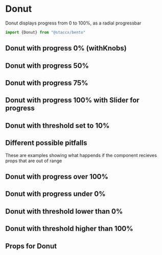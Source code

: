 
<Meta title="Components|DataViz/Donut" component={Donut} decorators={[withKnobs]}/>

# Donut

Donut displays progress from 0 to 100%, as a radial progressbar

```javascript
import {Donut} from "@staccx/bento"
```

## Donut with progress 0% (withKnobs)

<Preview>
  <Story name="0%">
   <Donut progress={text("Donut","0.0","Donut")}/>
  </Story>
</Preview>

   
## Donut with progress 50%
<Preview>
  <Story name="50%">
   <Donut progress="0.5"/>
  </Story>
</Preview>

## Donut with progress 75%
<Preview>
  <Story name="75%">
   <Donut progress="0.75"/>
  </Story>
</Preview>



## Donut with progress 100% with Slider for progress
<Preview>
  <Story name="100%">
   <Donut progress="1"/>
  </Story>
</Preview>

## Donut with threshold set to 10%
<Preview>
    <Story name="Threshold low">
       <Donut progress="0.2" warningThreshold="0.1"/>
     </Story>
</Preview>




## Different possible pitfalls 
These are examples showing what happends if the component recieves props that are
out of range

## Donut with progress over 100%

<Preview>
  <Story name="110%">
   <Donut progress="1.1"/>
  </Story>
</Preview>


## Donut with progress under 0%

<Preview>
  <Story name="-10%">
   <Donut progress="-0.1"/>
  </Story>
</Preview>



## Donut with threshold lower than 0%
<Preview>
    <Story name="Threshold under 0%">
       <Donut progress="0.2" warningThreshold="-0.1"/>
     </Story>
</Preview>


## Donut with threshold higher than 100%
<Preview>
    <Story name="Threshold over 100%">
       <Donut progress="1" warningThreshold="1.5"/>
     </Story>
</Preview>           

## Props for Donut

<Props of={Donut} />


